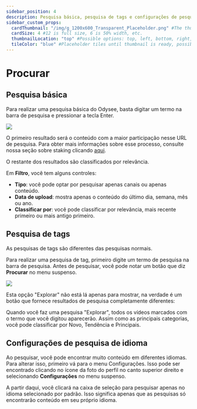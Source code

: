 ---
sidebar_position: 4
description: Pesquisa básica, pesquisa de tags e configurações de pesquisa.
sidebar_custom_props:
  cardThumbnail: "/img/g_1200x600_Transparent_Placeholder.png" #The thumbnail on the category card.
  cardSize: 4 #12 is full size, 6 is 50% width, etc.
  thumbnailLocation: "top" #Possible options: top, left, bottom, right, none
  tileColor: "blue" #Placeholder tiles until thumbnail is ready, possible options: blue, cream, darkpurple, lightpurple, mauve, orange, pink, none
---

# Procurar

## Pesquisa básica

Para realizar uma pesquisa básica do Odysee, basta digitar um termo na barra de pesquisa e pressionar a tecla Enter.

![](/img/es/image_58.png)

O primeiro resultado será o conteúdo com a maior participação nesse URL de pesquisa. Para obter mais informações sobre esse processo, consulte nossa seção sobre staking clicando [aqui](/pt/category-blockchain/category-staking/naming).

O restante dos resultados são classificados por relevância.

Em **Filtro**, você tem alguns controles:

- **Tipo**: você pode optar por pesquisar apenas canais ou apenas conteúdo.
- **Data de upload**: mostra apenas o conteúdo do último dia, semana, mês ou ano.
- **Classificar por**: você pode classificar por relevância, mais recente primeiro ou mais antigo primeiro.

## Pesquisa de tags

As pesquisas de tags são diferentes das pesquisas normais.

Para realizar uma pesquisa de tag, primeiro digite um termo de pesquisa na barra de pesquisa. Antes de pesquisar, você pode notar um botão que diz **Procurar** no menu suspenso.

![](/img/es/image_59.png)

Esta opção "Explorar" não está lá apenas para mostrar, na verdade é um botão que fornece resultados de pesquisa completamente diferentes:

Quando você faz uma pesquisa "Explorar", todos os vídeos marcados com o termo que você digitou aparecerão. Assim como as principais categorias, você pode classificar por Novo, Tendência e Principais.

## Configurações de pesquisa de idioma

Ao pesquisar, você pode encontrar muito conteúdo em diferentes idiomas. Para alterar isso, primeiro vá para o menu Configurações. Isso pode ser encontrado clicando no ícone da foto do perfil no canto superior direito e selecionando **Configurações** no menu suspenso.

A partir daqui, você clicará na caixa de seleção para pesquisar apenas no idioma selecionado por padrão. Isso significa apenas que as pesquisas só encontrarão conteúdo em seu próprio idioma.